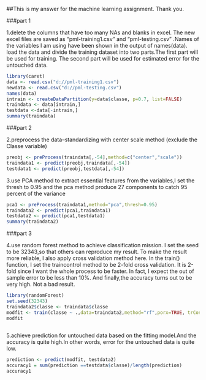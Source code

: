 ##This is my answer for the machine learning assignment. Thank you.


###part 1

1.delete the columns that have too many NAs and blanks in excel. The new excel files are saved as "pml-training1.csv" and "pml-testing.csv" .Names of the variables I am using have been shown in the output of names(data).
load the data and divide the training dataset into two parts.The first part will be used for training. The second part will be used for estimated error for the untouched data.

```r
library(caret)
data <- read.csv("d://pml-training1.csv")
newdata <- read.csv("d://pml-testing.csv")
names(data)
intrain <- createDataPartition(y=data$classe, p=0.7, list=FALSE)
traindata <- data[intrain,]
testdata <-data[-intrain,]
summary(traindata)
```

###part 2

2.preprocess the data--standardizing with center scale method
(exclude the Classe variable)

```r
preobj <- preProcess(traindata[,-54],method=c("center","scale"))
traindata1 <- predict(preobj,traindata[,-54])
testdata1 <- predict(preobj,testdata[,-54])
```

3.use PCA method to extract essential features from the variables,I set the thresh to 0.95 and the pca method produce 27 components to catch 95 percent of the variance 

```r
pca1 <- preProcess(traindata1,method="pca",thresh=0.95)
traindata2 <- predict(pca1,traindata1)
testdata2 <- predict(pca1,testdata1)
summary(traindata2)
```

###part 3

4.use random forest method to achieve classification mission. I set the seed to be 32343,so that others can reproduce my result. 
To make the result more reliable, I also apply cross validation method here. In the train() function, I set the traincontrol method to be 2-fold cross validation. It is 2-fold since I want the whole process to be faster. In fact, I expect the out of sample error to be less than 10%. And finally,the accuracy turns out to be very high. Not a bad result.

```r
library(randomForest)
set.seed(32343)
traindata2$classe <- traindata$classe
modfit <- train(classe ~ .,data=traindata2,method="rf",porx=TRUE, trControl = trainControl(method='cv',number=2))
modfit
  
```

5.achieve prediction for untouched data based on the fitting model.And the accuracy is quite high.In other words, error for the untouched data is quite low.


```r
prediction <- predict(modfit, testdata2)
accuracy1 = sum(prediction ==testdata$classe)/length(prediction)
accuracy1
```
